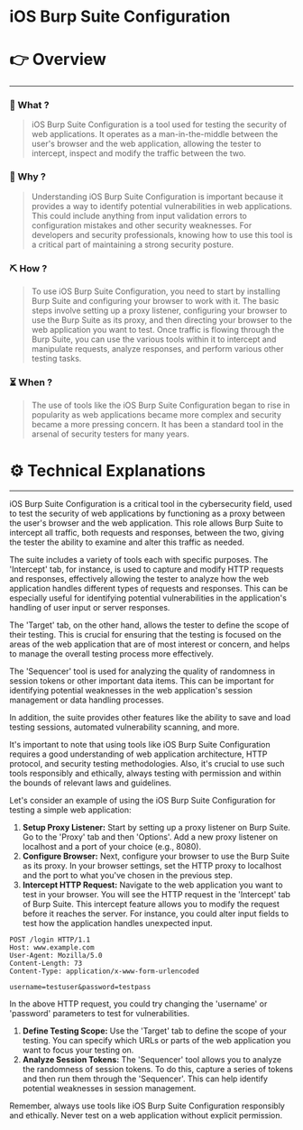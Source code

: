 # iOS Burp Suite Configuration


# 👉 Overview

---

### 👀 What ?

> iOS Burp Suite Configuration is a tool used for testing the security of web applications. It operates as a man-in-the-middle between the user's browser and the web application, allowing the tester to intercept, inspect and modify the traffic between the two.
> 

### 🧐 Why ?

> Understanding iOS Burp Suite Configuration is important because it provides a way to identify potential vulnerabilities in web applications. This could include anything from input validation errors to configuration mistakes and other security weaknesses. For developers and security professionals, knowing how to use this tool is a critical part of maintaining a strong security posture.
> 

### ⛏️ How ?

> To use iOS Burp Suite Configuration, you need to start by installing Burp Suite and configuring your browser to work with it. The basic steps involve setting up a proxy listener, configuring your browser to use the Burp Suite as its proxy, and then directing your browser to the web application you want to test. Once traffic is flowing through the Burp Suite, you can use the various tools within it to intercept and manipulate requests, analyze responses, and perform various other testing tasks.
> 

### ⏳ When ?

> The use of tools like the iOS Burp Suite Configuration began to rise in popularity as web applications became more complex and security became a more pressing concern. It has been a standard tool in the arsenal of security testers for many years.
> 

# ⚙️ Technical Explanations

---

iOS Burp Suite Configuration is a critical tool in the cybersecurity field, used to test the security of web applications by functioning as a proxy between the user's browser and the web application. This role allows Burp Suite to intercept all traffic, both requests and responses, between the two, giving the tester the ability to examine and alter this traffic as needed.

The suite includes a variety of tools each with specific purposes. The 'Intercept' tab, for instance, is used to capture and modify HTTP requests and responses, effectively allowing the tester to analyze how the web application handles different types of requests and responses. This can be especially useful for identifying potential vulnerabilities in the application's handling of user input or server responses.

The 'Target' tab, on the other hand, allows the tester to define the scope of their testing. This is crucial for ensuring that the testing is focused on the areas of the web application that are of most interest or concern, and helps to manage the overall testing process more effectively.

The 'Sequencer' tool is used for analyzing the quality of randomness in session tokens or other important data items. This can be important for identifying potential weaknesses in the web application's session management or data handling processes.

In addition, the suite provides other features like the ability to save and load testing sessions, automated vulnerability scanning, and more.

It's important to note that using tools like iOS Burp Suite Configuration requires a good understanding of web application architecture, HTTP protocol, and security testing methodologies. Also, it's crucial to use such tools responsibly and ethically, always testing with permission and within the bounds of relevant laws and guidelines.

Let's consider an example of using the iOS Burp Suite Configuration for testing a simple web application:

1. **Setup Proxy Listener:** Start by setting up a proxy listener on Burp Suite. Go to the 'Proxy' tab and then 'Options'. Add a new proxy listener on localhost and a port of your choice (e.g., 8080).
2. **Configure Browser:** Next, configure your browser to use the Burp Suite as its proxy. In your browser settings, set the HTTP proxy to localhost and the port to what you've chosen in the previous step.
3. **Intercept HTTP Request:** Navigate to the web application you want to test in your browser. You will see the HTTP request in the 'Intercept' tab of Burp Suite. This intercept feature allows you to modify the request before it reaches the server. For instance, you could alter input fields to test how the application handles unexpected input.

```
POST /login HTTP/1.1
Host: www.example.com
User-Agent: Mozilla/5.0
Content-Length: 73
Content-Type: application/x-www-form-urlencoded

username=testuser&password=testpass

```

In the above HTTP request, you could try changing the 'username' or 'password' parameters to test for vulnerabilities.

1. **Define Testing Scope:** Use the 'Target' tab to define the scope of your testing. You can specify which URLs or parts of the web application you want to focus your testing on.
2. **Analyze Session Tokens:** The 'Sequencer' tool allows you to analyze the randomness of session tokens. To do this, capture a series of tokens and then run them through the 'Sequencer'. This can help identify potential weaknesses in session management.

Remember, always use tools like iOS Burp Suite Configuration responsibly and ethically. Never test on a web application without explicit permission.
